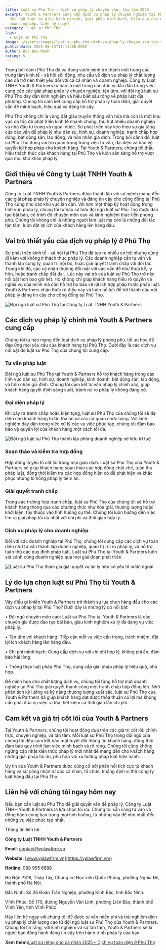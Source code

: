 ```yaml
---
title: Luật sư Phú Thọ – Dịch vụ pháp lý chuyên sâu, tận tâm 2025
excerpt: Youth & Partners cung cấp dịch vụ pháp lý chuyên nghiệp tại Phú Thọ,
  đội ngũ luật sư giàu kinh nghiệm, giải pháp minh bạch, hiệu quả cho cá nhân và
  doanh nghiệp. Liên hệ ngay!
category: Luật sư Phú Thọ
tags:
  - Luật sư Phú Thọ
image: ~/assets/images/luat-su-phu-tho-dich-vu-phap-ly-chuyen-sau-tan-tam-2025.jpg
publishDate: 2025-05-13T11:11:00.000Z
author: Bùi Đức Mạnh
rating: 5
---
```


Trong bối cảnh Phú Thọ đã và đang vươn mình trở thành một trong các trung tâm kinh tế - xã hội sôi động, nhu cầu về dịch vụ pháp lý chất lượng cao đã trở nên thiết yếu đối với cả cá nhân và doanh nghiệp. Công ty Luật TNHH Youth & Partners tự hào là một trong các đơn vị dẫn đầu trong việc cung cấp các giải pháp pháp lý chuyên nghiệp, tận tâm, với đội ngũ luật sư Phú Thọ dày dặn kinh nghiệm và hiểu biết sâu rộng về pháp luật địa phương. Chúng tôi cam kết cung cấp hỗ trợ pháp lý toàn diện, giải quyết vấn đề minh bạch, hiệu quả và đáng tin cậy.

Phú Thọ không chỉ là vùng đất giàu truyền thống văn hóa mà còn là một khu vực có tốc độ phát triển kinh tế nhanh chóng, thu hút nhiều doanh nghiệp và nhà đầu tư trong và ngoài nước. Sự phát triển này kéo theo sự gia tăng của các vấn đề pháp lý như dân sự, hình sự, doanh nghiệp, tranh chấp hợp đồng, bất động sản, lao động, và hôn nhân gia đình. Trong bối cảnh đó, luật sư Phú Thọ đóng vai trò quan trọng trong việc tư vấn, đại diện và bảo vệ quyền lợi hợp pháp cho khách hàng. Tại Youth & Partners, chúng tôi thấu hiểu thách thức của khách hàng tại Phú Thọ và luôn sẵn sàng hỗ trợ vượt qua mọi khó khăn pháp lý.

<YouTube id="vRZaj7jVe4Q" />

## Giới thiệu về Công ty Luật TNHH Youth & Partners

Công ty Luật TNHH Youth & Partners được thành lập với sứ mệnh mang đến các giải pháp pháp lý chuyên nghiệp và đáng tin cậy cho cộng đồng tại Phú Thọ cũng như các khu vực lân cận. Với hơn một thập kỷ hoạt động trong lĩnh vực pháp lý, chúng tôi tự hào sở hữu đội ngũ luật sư Phú Thọ được đào tạo bài bản, có trình độ chuyên môn cao và kinh nghiệm thực tiễn phong phú. Chúng tôi không chỉ là những người làm luật mà còn là những đối tác tận tâm, luôn đặt lợi ích của khách hàng lên hàng đầu.

## Vai trò thiết yếu của dịch vụ pháp lý ở Phú Thọ

Sự phát triển kinh tế - xã hội tại Phú Thọ đã tạo ra nhiều cơ hội nhưng cũng đi kèm với không ít thách thức pháp lý. Các doanh nghiệp cần tư vấn về thành lập công ty, quản trị nội bộ, hoặc giải quyết tranh chấp với đối tác. Trong khi đó, các cá nhân thường đối mặt với các vấn đề như thừa kế, ly hôn, hoặc tranh chấp đất đai.  Lúc này vai trò của luật sư Phú Thọ trở nên nổi bật hơn bao giờ hết. Họ không chỉ giúp khách hàng hiểu rõ quyền và nghĩa vụ của mình mà còn hỗ trợ họ bảo vệ lợi ích hợp pháp trước pháp luật. Youth & Partners nhận thức rõ điều này và luôn nỗ lực để trở thành cầu nối pháp lý đáng tin cậy cho cộng đồng tại Phú Thọ.

![Đội ngũ luật sư Phú Thọ tại Công ty Luật TNHH Youth & Partners](~/assets/images/doi-ngu-luat-su-phu-tho-tai-cong-ty-luat-tnhh-youth-partners.jpg "Đội ngũ luật sư Phú Thọ tại Công ty Luật TNHH Youth & Partners")

## Các dịch vụ pháp lý chính mà Youth & Partners cung cấp

Chúng tôi tự hào mang đến loạt dịch vụ pháp lý phong phú, tối ưu hóa để đáp ứng mọi yêu cầu của khách hàng tại Phú Thọ. Dưới đây là các dịch vụ nổi bật do luật sư Phú Thọ của chúng tôi cung cấp:

### Tư vấn pháp luật

Đội ngũ luật sư Phú Thọ tại Youth & Partners hỗ trợ khách hàng trong các lĩnh vực dân sự, hình sự, doanh nghiệp, kinh doanh, bất động sản, lao động, và hôn nhân gia đình. Chúng tôi cam kết tư vấn pháp lý chính xác, giúp khách hàng quyết định sáng suốt, tránh rủi ro pháp lý không đáng có.

### Đại diện pháp lý

Khi xảy ra tranh chấp hoặc kiện tụng, luật sư Phú Thọ của chúng tôi sẽ đại diện cho khách hàng trước tòa án và các cơ quan chức năng. Với kinh nghiệm dày dặn trong việc xử lý các vụ việc phức tạp, chúng tôi đảm bảo bảo vệ quyền lợi của khách hàng một cách tối đa.

![Đội ngũ luật sư Phú Thọ thành lập phòng doanh nghiệp sở hữu trí tuệ](~/assets/images/doi-ngu-luat-su-phu-tho-thanh-lap-phong-doanh-nghiep-so-huu-tri-tue.jpg "Đội ngũ luật sư Phú Thọ thành lập phòng doanh nghiệp sở hữu trí tuệ")

### Soạn thảo và kiểm tra hợp đồng

Hợp đồng là yếu tố cốt lõi trong mọi giao dịch. Luật sư Phú Thọ của Youth & Partners sẽ giúp khách hàng soạn thảo các hợp đồng chặt chẽ, tuân thủ pháp luật, đồng thời kiểm tra các hợp đồng hiện có để phát hiện và khắc phục những lỗ hổng pháp lý tiềm ẩn.

### Giải quyết tranh chấp

Trong các trường hợp tranh chấp, luật sư Phú Thọ của chúng tôi sẽ hỗ trợ khách hàng thông qua các phương thức như hòa giải, thương lượng hoặc khởi kiện, tùy thuộc vào tình huống cụ thể. Chúng tôi luôn hướng đến việc tìm ra giải pháp tối ưu nhất với chi phí và thời gian hợp lý.

### Dịch vụ pháp lý cho doanh nghiệp

Đối với các doanh nghiệp tại Phú Thọ, chúng tôi cung cấp các dịch vụ toàn diện như tư vấn thành lập doanh nghiệp, quản trị rủi ro pháp lý, và hỗ trợ tuân thủ các quy định pháp luật. Luật sư Phú Thọ tại Youth & Partners luôn sát cánh cùng doanh nghiệp qua mọi giai đoạn phát triển.

![Luật sư Phú Thọ tham gia giải quyết vụ án ly hôn có yếu tố nước ngoài](~/assets/images/luat-su-phu-tho-tham-gia-giai-quyet-vu-an-ly-hon-co-yeu-to-nuoc-ngoai.jpg "Luật sư Phú Thọ tham gia giải quyết vụ án ly hôn có yếu tố nước ngoài")

## Lý do lựa chọn luật sư Phú Thọ từ Youth & Partners

Vậy điều gì khiến Youth & Partners trở thành sự lựa chọn hàng đầu cho các dịch vụ pháp lý tại Phú Thọ? Dưới đây là những lý do nổi bật:

• Đội ngũ chuyên môn cao: Luật sư Phú Thọ tại Youth & Partners là các chuyên gia được đào tạo bài bản, giàu kinh nghiệm xử lý đa dạng vụ việc pháp lý.

• Tận tâm với khách hàng: Tiếp cận mỗi vụ việc cẩn trọng, trách nhiệm, đặt lợi ích khách hàng lên hàng đầu.

• Chi phí minh bạch: Cung cấp dịch vụ với chi phí hợp lý, không phí ẩn, đảm bảo hài lòng.

• Thông thạo luật pháp Phú Thọ, cung cấp giải pháp pháp lý hiệu quả, phù hợp.

Để minh họa cho chất lượng dịch vụ, chúng tôi từng hỗ trợ một doanh nghiệp tại Phú Thọ giải quyết thành công một tranh chấp hợp đồng lớn. Nhờ phân tích kỹ lưỡng và kỹ năng thương lượng xuất sắc, luật sư Phú Thọ của Youth & Partners đã giúp khách hàng đạt được thỏa thuận có lợi mà không cần phải đưa vụ việc ra tòa, tiết kiệm cả thời gian lẫn chi phí.

## Cam kết và giá trị cốt lõi của Youth & Partners

Tại Youth & Partners, chúng tôi hoạt động dựa trên các giá trị cốt lõi: chính trực, chuyên nghiệp, và tận tâm. Mỗi luật sư Phú Thọ trong đội ngũ của chúng tôi đều cam kết bảo mật tuyệt đối thông tin khách hàng, đồng thời đảm bảo quy trình làm việc minh bạch và rõ ràng. Chúng tôi cũng không ngừng cập nhật kiến thức pháp lý mới nhất để mang đến cho khách hàng những giải pháp tối ưu, phù hợp với xu hướng pháp luật hiện hành.

Uy tín của Youth & Partners được củng cố bởi phản hồi tích cực từ khách hàng và sự công nhận từ các cá nhân, tổ chức, khẳng định vị thế công ty luật hàng đầu tại Phú Thọ.

## Liên hệ với chúng tôi ngay hôm nay

Nếu bạn cần luật sư Phú Thọ để giải quyết vấn đề pháp lý, Công ty Luật TNHH Youth & Partners là lựa chọn tối ưu. Chúng tôi sẵn sàng tư vấn và đồng hành cùng bạn trong mọi tình huống, từ những vấn đề nhỏ nhất đến những vụ việc phức tạp nhất.

Thông tin liên hệ:

**Công ty Luật TNHH Youth & Partners**

**Email**: [contact@yplawfirm.vn](mailto:contact@yplawfirm.vn)

**Website**: [www.yplawfirm.vn](https://yplawfirm.vn/)

**Hotline**: 088 995 6888

Hà Nội: P316, Tháp Tây, Chung cư Học viện Quốc Phòng, phường Nghĩa Đô, thành phố Hà Nội.

Bắc Ninh: Số 26 Đoàn Trần Nghiệp, phường Kinh Bắc, tỉnh Bắc Ninh.

Vĩnh Phúc: Số 170, đường Nguyễn Văn Linh, phường Liên Bảo, thành phố Vĩnh Yên, tỉnh Vĩnh Phúc

Hãy liên hệ ngay với chúng tôi để được tư vấn miễn phí và trải nghiệm dịch vụ pháp lý chất lượng cao từ đội ngũ luật sư Phú Thọ của Youth & Partners. Chúng tôi tin rằng, với kinh nghiệm và sự tận tâm, Youth & Partners sẽ là người bạn đồng hành đáng tin cậy trên hành trình pháp lý của bạn.

**Xem thêm:**[Luật sư riêng cho cá nhân 2025 – Dịch vụ toàn diện ở Phú Thọ](https://yplawfirm.vn/tin-tuc/luat-su-rieng-cho-ca-nhan-2025-dich-vu-toan-dien-o-phu-tho)
